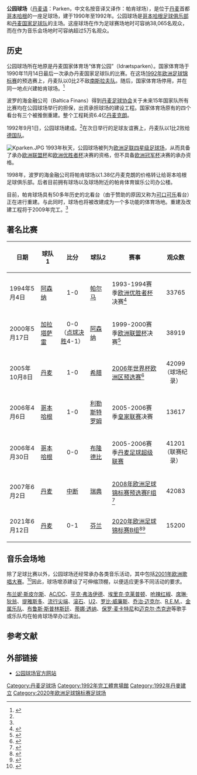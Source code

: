 {{Infobox Stadium 
|stadium_name      = 帕肯球场<br />Parken
|nick_name         = 
|image             = [[File:Parken_05.jpg|250px]]<br />'''[[欧洲足联四星级足球场|欧洲足联四星级足球场]]''' [[File:Nuvola_apps_mozilla.png|12px]][[File:Nuvola_apps_mozilla.png|12px]][[File:Nuvola_apps_mozilla.png|12px]][[File:Nuvola_apps_mozilla.png|12px]]
|fullname          = 
|location          = [[丹麦|丹麦]][[哥本哈根|哥本哈根]]
|coordinates       = {{coord|55|42|09|N|12|34|20|E|type:landmark}}
|broke_ground      = 1990年
|opened            = 1992年
|renovated         = 2009年<ref name="renovation">{{cite web |url=http://www.berlingske.dk/article/20070627/koebenhavn/106271253/ |first=Jesper |last=Dahl Caruso |title=Københavnsk multiarena i 2009 |publisher=Berlingske Tidende |date=2007年6月28日 |accessdate=2009年8月7日 |language=da }}{{Dead link|date=2019年5月 |bot=InternetArchiveBot |fix-attempted=yes }}</ref>
|closed            = 
|demolished        = 
|owner             = 公园体育娱乐公司
|operator          = 公园体育娱乐公司
|surface           = 草皮
|construction_cost = 6.4亿[[丹麦克朗|丹麦克朗]]
|architect         = 格特·安德松
|former_names      = 
|tenants           = [[哥本哈根足球俱乐部|哥本哈根足球俱乐部]]<br />[[丹麦国家足球队|丹麦国家足球队]]
|seating_capacity  = 38,065人<ref>[http://www.uefa.com/MultimediaFiles/Download/FirstDiv/uefaorg/Publications/01/67/03/93/1670393_DOWNLOAD.pdf 歐洲足協 各國聯賽資料2011/12] {{Wayback|url=http://www.uefa.com/MultimediaFiles/Download/FirstDiv/uefaorg/Publications/01/67/03/93/1670393_DOWNLOAD.pdf |date=20160307215910 }}{{en}}</ref>
|dimensions        = 105米×68米
}}
'''公园球场'''（[[丹麦语|丹麦语]]：Parken，中文名按音译又译作：帕肯球场），是位于[[丹麦|丹麦]]首都[[哥本哈根|哥本哈根]]的一座足球场，建于1990年至1992年。公园球场是[[哥本哈根足球俱乐部|哥本哈根足球俱乐部]]和[[丹麦国家足球队|丹麦国家足球队]]的主场。这座球场在作为足球赛场地时可容纳38,065名观众，而在作为音乐会场地时可容纳超过5万名观众。

==历史==
公园球场所在地原是丹麦国家体育场“体育公园”（Idrætsparken）。国家体育场于1990年11月14日最后一次承办丹麦国家足球队的比赛。在这场[[1992年欧洲足球锦标赛|1992年欧洲足球锦标赛]]的预选赛上，丹麦队以0比2不敌[[南斯拉夫国家足球队|南斯拉夫队]]。随后，国家体育场停用，并在同一地点兴建帕肯球场。<ref name="history">{{cite web |url=http://parken.dk/script/site/page.asp?artid=25&cat_id=51 |title=Historien om PARKEN |publisher=帕肯球场 |date= |accessdate=2009年8月7日 |language=da |deadurl=yes |archiveurl=https://web.archive.org/web/20071230230827/http://www.parken.dk/script/site/page.asp?artid=25&cat_id=51 |archivedate=2007年12月30日 }}</ref>

波罗的海金融公司（Baltica Finans）得到[[丹麦足球协会|丹麦足球协会]]关于未来15年国家队所有比赛均在公园球场举行的担保，出资承担球场的建设工程。国家体育场原有的四个看台有三个被推倒重建。整个工程耗资6.4亿[[丹麦克朗|丹麦克朗]]。

1992年9月1日，公园球场建成。<ref name="history" />在次日举行的足球友谊赛上，丹麦队以1比2败给[[德国国家足球队|德国队]]。

[[File:Kparken.JPG|thumb]]
1993年秋天，公园球场被列为[[欧洲足联四星级足球场|欧洲足联四星级足球场]]，从而具备了承办[[欧洲联盟杯|欧洲联盟杯]]和[[欧洲优胜者杯|欧洲优胜者杯]]决赛的资格，但不具备[[欧洲冠军杯|欧洲冠军杯]]决赛的承办资格。

1998年，波罗的海金融公司将帕肯球场以1.38亿丹麦克朗的价格转让给哥本哈根足球俱乐部。后者目前拥有球场以及球场附近的帕肯体育娱乐公司办公楼。

目前，帕肯球场具有50多年历史的北看台（由于赞助的原因又称为[[可口可乐|可口可乐]]看台）正在进行重建。与此同时，球场也将被改建成为一个多功能的体育场地。重建及改建工程将于2009年完工。<ref name="renovation" />

==著名比赛==
{| class="wikitable" style="text-align: left;"
|-
!日期
!球队1
!比分
!球队2
!赛事
!观众数
|-
|1994年5月4日||[[阿森纳足球俱乐部|阿森纳]]|| style="text-align:center;" |1-0||[[帕尔马足球俱乐部|帕尔马]]||1993-1994赛季[[欧洲优胜者杯|欧洲优胜者杯]]决赛<ref>{{cite web |url=http://www.uefa.com/competitions/ECWC/history/Season=1993/intro.html |title=1993/94: Arsenal frustrate Parma's 'double' hopes |publisher=[[欧洲足联|欧洲足联]] |date=1994年6月1日 |accessdate=2009年8月7日 |language=en |archive-date=2006年9月10日 |archive-url=https://web.archive.org/web/20060910000324/http://www.uefa.com/competitions/ECWC/history/Season=1993/intro.html |dead-url=no }}</ref>|| style="text-align:center;" |33765
|-
|2000年5月17日||[[加拉塔萨雷体育俱乐部|加拉塔萨雷]]|| style="text-align:center;" |0-0<br />（[[点球决胜|点球决胜]]4-1）||[[阿森纳足球俱乐部|阿森纳]]||1999-2000赛季[[欧洲联盟杯|欧洲联盟杯]]决赛<ref>{{cite web |url=http://www.uefa.com/competitions/uefacup/history/season=1999/intro.html |title=1999/00: Galatasaray pride of Turkey |publisher=[[欧洲足联|欧洲足联]] |date=2000年6月1日 |accessdate=2009年8月7日 |language=en |archive-date=2009年4月16日 |archive-url=https://web.archive.org/web/20090416012648/http://www.uefa.com/competitions/uefacup/history/season=1999/intro.html |dead-url=no }}</ref>|| style="text-align:center;" |38919
|-
|2005年10月8日||[[丹麦国家足球队|丹麦]]|| style="text-align:center;" |1-0||[[希腊国家足球队|希腊]]||[[2006年世界杯外围赛_(欧洲区)|2006年世界杯欧洲区预选赛]]<ref>{{cite web |url=http://www.fifa.com/worldcup/archive/germany2006/preliminaries/preliminary=8071/matches/match=36938/report.html |title=2006 FIFA World Cup Germany ™ Preliminaries Match Report Denmark - Greece |publisher=[[国际足联|国际足联]] |date= |accessdate=2009年8月7日 |language=en |deadurl=yes |archiveurl=https://web.archive.org/web/20090206123723/http://www.fifa.com/worldcup/archive/germany2006/preliminaries/preliminary%3D8071/matches/match%3D36938/report.html |archivedate=2009年2月6日 }}</ref>|| style="text-align:center;" |42099<br />（球场纪录）
|-
|2006年4月6日||[[哥本哈根足球俱乐部|哥本哈根]]|| style="text-align:center;" |1-0||[[利勒斯特罗姆体育俱乐部|利勒斯特罗姆]]||2005-2006赛季[[皇家联赛|皇家联赛]]决赛|| style="text-align:center;" |13617
|-
|2006年4月30日||[[哥本哈根足球俱乐部|哥本哈根]]|| style="text-align:center;" |0-0||[[布隆德比足球俱乐部|布隆德比]]||2005-2006赛季[[丹麦足球超级联赛|丹麦足球超级联赛]]|| style="text-align:center;" |41201<br />（联赛纪录）
|-
|2007年6月2日||[[丹麦国家足球队|丹麦]]|| style="text-align:center;" |[[2008年歐洲國家盃外圍賽球證遇襲事件|中断]]||[[瑞典国家足球队|瑞典]]||[[2008年歐洲國家盃外圍賽_(F組)|2008年欧洲足球锦标赛预选赛F组]]<ref>{{cite web |url=http://sports.sohu.com/20070603/n250366152.shtml |title=丹瑞战骚乱中断 球迷入场打伤欧冠决赛执法裁判 |publisher=[[搜狐|搜狐]]体育 |date=2007年6月3日 |accessdate=2009年8月7日 |language=zh |archive-date=2021年5月16日 |archive-url=https://web.archive.org/web/20210516114807/https://sports.sohu.com/20070603/n250366152.shtml |dead-url=no }}</ref>|| style="text-align:center;" |42083
|-
|2021年6月12日||[[丹麦|丹麦]]|| style="text-align:center;" |0-1||[[芬兰|芬兰]]||[[2020年欧洲足球锦标赛B组|2020年欧洲足球锦标赛B组]]<ref>{{Cite web|title=Full Time Summary – Denmark v Finland|url=http://www.uefa.com/newsfiles/euro/2020/2024449_fr.pdf|access-date=2021-06-13|date=2021-06-12|format=PDF|publisher=[[欧洲足球联合会联盟|欧洲足球联合会联盟]]|language=en|archive-date=2021-06-16|archive-url=https://web.archive.org/web/20210616205904/https://www.uefa.com/newsfiles/euro/2020/2024449_fr.pdf|dead-url=no}}</ref><ref>{{Cite web|title=Christian Eriksen 'awake' after collapse in Denmark-Finland game; UEFA suspends match for 'medical emergency'|url=https://www.cbssports.com/soccer/news/christian-eriksen-awake-after-collapse-in-denmark-finland-game-uefa-suspends-match-for-medical-emergency/|access-date=2021-06-13|work=CBSSports.com|language=en|archive-date=2021-06-13|archive-url=https://web.archive.org/web/20210613110154/https://www.cbssports.com/soccer/news/christian-eriksen-awake-after-collapse-in-denmark-finland-game-uefa-suspends-match-for-medical-emergency/|dead-url=no}}</ref>|| style="text-align:center;" |15200
|}

==音乐会场地==
除了足球比赛以外，公园球场还经常承办各类音乐活动，其中包括[[2001年欧洲歌唱大赛|2001年欧洲歌唱大赛]]。<ref name="eurovision">{{cite web |url=http://www.eurovision.tv/page/history/by-year/contest?event=266 |title=Eurovision Song Contest 2001 |publisher=[[欧洲歌唱大赛|欧洲歌唱大赛]] |date= |accessdate=2009年8月7日 |language=en |archive-date=2011年2月17日 |archive-url=https://www.webcitation.org/5wZUJSu0F?url=http://www.eurovision.tv/page/history/by-year/contest?event=266 |dead-url=no }}</ref>因此，球场增添建设了可伸缩顶棚，以便适应更多不同活动的要求。

[[布兰妮·斯皮尔斯|布兰妮·斯皮尔斯]]、[[AC/DC|AC/DC]]、[[平克·弗洛伊德|平克·弗洛伊德]]、[[埃里克·克莱普顿|埃里克·克莱普顿]]、[[呛辣红椒|呛辣红椒]]、[[席琳·狄翁|席琳·狄翁]]、[[提雅斯多|提雅斯多]]、[[流行尖端|流行尖端]]、[[滚石乐队|滚石]]、[[U2樂團|U2]]、[[罗比·威廉斯|罗比·威廉斯]]、[[乔治·迈克尔|乔治·迈克尔]]、[[R.E.M.|R.E.M.]]、[[金属乐队|金属乐队]]、[[布鲁斯·斯普林斯廷|布鲁斯·斯普林斯廷]]、[[蒂娜·透纳|蒂娜·透纳]]、[[保罗·麦卡特尼|保罗·麦卡特尼]]和[[迈克尔·杰克逊|迈克尔·杰克逊]]等歌手或乐队均在帕肯球场举办过演出。

==参考文献==
{{reflist|2}}

==外部链接==

*{{Da icon}}{{En icon}}[http://www.parken.dk/ 公园球场官方网站] {{Wayback|url=http://www.parken.dk/ |date=20021128034427 }}

{{start box}}
{{succession box |
  title=[[欧洲优胜者杯|欧洲优胜者杯]]<br />决赛场地|
  before=[[温布利球场_(1923年)|温布利球场]] <br /> （[[伦敦|伦敦]]）|
  after=[[王子公园球场|王子公园球场]] <br /> （[[巴黎|巴黎]]）|
  years=1994年
}}
{{succession box |
  title=[[欧洲联盟杯|欧洲联盟杯]]<br />决赛场地|
  before=[[卢日尼基体育场|卢日尼基体育场]] <br /> （[[莫斯科|莫斯科]]）|
  after=[[威斯特法伦球场|威斯特法伦球场]] <br /> （[[多特蒙德|多特蒙德]]）|
  years=2000年
}}
{{succession box |
  title=[[欧洲歌唱大赛|欧洲歌唱大赛]]<br /> 场地|
  before=[[球形体育馆|球形体育馆]] <br />（[[斯德哥尔摩|斯德哥尔摩]]） |
  after=[[萨库苏尔哈尔体育馆|萨库苏尔哈尔体育馆]]<br />（[[塔林|塔林]]）|
  years=2001年
}}
{{end box}}
{{2020年欧洲足球锦标赛比赛场地}}

[[Category:丹麦足球场|Category:丹麦足球场]]
[[Category:1992年完工體育場館|Category:1992年完工體育場館]]
[[Category:1992年丹麥建立|Category:1992年丹麥建立]]
[[Category:2020年欧洲足球锦标赛足球场|Category:2020年欧洲足球锦标赛足球场]]